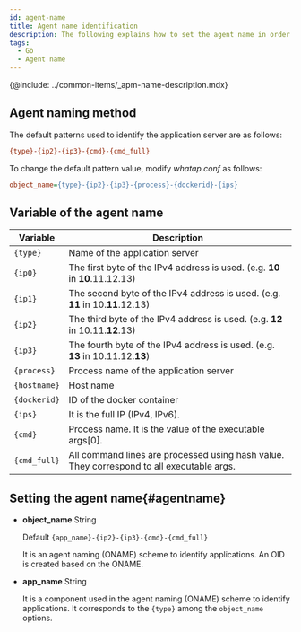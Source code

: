 ```yaml
---
id: agent-name
title: Agent name identification
description: The following explains how to set the agent name in order to identify the monitoring target.
tags:
  - Go
  - Agent name
---
```


{@include: ../common-items/_apm-name-description.mdx}

## Agent naming method

The default patterns used to identify the application server are as follows:

```ini title='Default pattern'
{type}-{ip2}-{ip3}-{cmd}-{cmd_full}
```

To change the default pattern value, modify _whatap.conf_ as follows:

```ini title='whatap.conf'
object_name={type}-{ip2}-{ip3}-{process}-{dockerid}-{ips}
```

## Variable of the agent name

| Variable       | Description                                                                               |
| -------------- | ----------------------------------------------------------------------------------------- |
| `{type}`       | Name of the application server                                                            |
| `{ip0}`        | The first byte of the IPv4 address is used. (e.g. **10** in **10**.11.12.13)              |
| `{ip1}`        | The second byte of the IPv4 address is used. (e.g. **11** in 10.**11**.12.13)             |
| `{ip2}`        | The third byte of the IPv4 address is used. (e.g. **12** in 10.11.**12**.13)              |
| `{ip3}`        | The fourth byte of the IPv4 address is used. (e.g. **13** in 10.11.12.**13**)             |
| `{process}`    | Process name of the application server                                                    |
| `{hostname}`   | Host name                                                                                 |
| `{dockerid}`   | ID of the docker container                                                                |
| `{ips}`        | It is the full IP (IPv4, IPv6).                                                           |
| `{cmd}`        | Process name. It is the value of the executable args[0].                                  |
| `{cmd_full}`   | All command lines are processed using hash value. They correspond to all executable args. |

## Setting the agent name{#agentname}

-   **object_name** <span class='type'>String</span>

    Default `{app_name}-{ip2}-{ip3}-{cmd}-{cmd_full}`

    It is an agent naming (ONAME) scheme to identify applications. An OID is created based on the ONAME.

-   **app_name** <span class='type'>String</span>

    It is a component used in the agent naming (ONAME) scheme to identify applications. It corresponds to the `{type}` among the `object_name` options.
